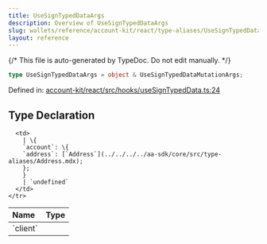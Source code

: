 ```yaml
---
title: UseSignTypedDataArgs
description: Overview of UseSignTypedDataArgs
slug: wallets/reference/account-kit/react/type-aliases/UseSignTypedDataArgs
layout: reference
---
```


{/* This file is auto-generated by TypeDoc. Do not edit manually. */}

```ts
type UseSignTypedDataArgs = object & UseSignTypedDataMutationArgs;
```

Defined in: [account-kit/react/src/hooks/useSignTypedData.ts:24](https://github.com/alchemyplatform/aa-sdk/blob/0cc60e9f694c242d91befdaa2f26cdec3ee389c5/account-kit/react/src/hooks/useSignTypedData.ts#L24)

## Type Declaration

<table>
  <thead>
    <tr>
      <th align="left">Name</th>
      <th align="left">Type</th>
    </tr>
  </thead>

  <tbody>
    <tr>
      <td>
        `client`
      </td>

      <td>
        | \{
        `account`: \{
        `address`: [`Address`](../../../../aa-sdk/core/src/type-aliases/Address.mdx);
        };
        }
        | `undefined`
      </td>
    </tr>

  </tbody>
</table>
